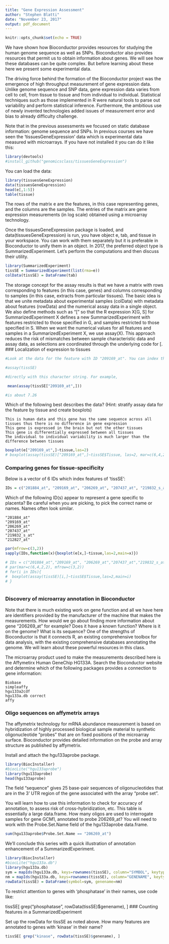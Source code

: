 ```yaml
---
title: "Gene Expression Assessment"
author: "Stephen Blatti"
date: "November 23, 2017"
output: pdf_document
---
```


```r
knitr::opts_chunk$set(echo = TRUE)
```
We have shown how Bioconductor provides resources for studying the human genome sequence as well as SNPs. Bioconductor also provides resources that permit us to obtain information about genes. We will see how these databases can be quite complex. But before learning about these here we present some experimental data. 

The driving force behind the formation of the Bioconductor project was the emergence of high throughput measurement of gene expression data. Unlike genome sequence and SNP data, gene expression data varies from cell to cell, from tissue to tissue and from individual to individual. Statistical techniques such as those implemented in R were natural tools to parse out variability and perform statistical inference. Furthermore, the ambitious use of newly invented technologies added  issues of measurement error and bias to already difficulty challenge.

Note that in the previous assessments we focused on static database information: genome sequence and SNPs. In previous courses we have seen the 'tissuesGeneExpression' data which is experimental data measured with microarrays. If you have not installed it you can do it like this:
```r
library(devtools)
#install_github("genomicsclass/tissuesGeneExpression")
```
You can load the data:
```r
library(tissuesGeneExpression)
data(tissuesGeneExpression)
head(e[,1:5])
table(tissue)
```
The rows of the matrix e are the features, in this case representing genes, and the columns are the samples. The entries of the matrix are gene expression measurements (in log scale) obtained using a microarray technology. 

Once the tissuesGeneExpression package is loaded, and data(tissuesGeneExpression) is run, you have object e, tab, and tissue in your workspace.  You can work with them separately but it is preferable in Bioconductor to unify them in an object.  In 2017, the preferred object type is SummarizedExperiment.  Let's perform the computations and then discuss their utility.
```r
library(SummarizedExperiment)
tissSE = SummarizedExperiment(list(rma=e))
colData(tissSE) = DataFrame(tab)
```
The storage concept for the assay results is that we have a matrix with rows corresponding to features (in this case, genes) and columns corresponding to samples (in this case, extracts from particular tissues).  The basic idea is that we unite metadata about experimental samples (colData) with metadata about features (rowData) and the numerical assay data in a single object.  We also define methods such as "[" so that the R expression X[G, S] for SummarizedExperiment X defines a new SummarizedExperiment with features restricted to those specified in G, and samples restricted to those specified in S.  When we want the numerical values for all features and samples in a SummarizedExperiment X, we use assay(X). This approach reduces the risk of mismatches between sample characteristic data and assay data, as selections are coordinated through the underlying code for [.
### Localization of expression to tissues
```r
#Look at the data for the feature with ID "209169_at". You can index the rows of

#assay(tissSE)

#directly with this character string. For example,

 mean(assay(tissSE["209169_at",]))

#is about 7.26
```
Which of the following best describes the data? (Hint: stratify assay data for the feature by tissue and create boxplots)

    This is human data and this gene has the same sequence across all tissues thus there is no difference in gene expression
    This gene is expressed in the brain but not the other tissues
    This gene is differentially expressed between all tissues
    The individual to individual variability is much larger than the difference between tissues 


```r
boxplot(e["209169_at",]~tissue,las=2) 
# boxplot(assay(tissSE)["209169_at",]~tissSE$Tissue, las=2, mar=c(6,4,2,2) )
```

###  Comparing genes for tissue-specificity

Below is a vector of 6 IDs which index features of 'tissSE':
```r
IDs = c("201884_at", "209169_at", "206269_at", "207437_at", "219832_s_at", "212827_at")
```
Which of the following ID(s) appear to represent a gene specific to placenta? Be careful when you are picking, to pick the correct name or names. Names often look similar.

    "201884_at"
    "209169_at"
    "206269_at"
    "207437_at"
    "219832_s_at"
    "212827_at"
    
```r
par(mfrow=c(3,2))
sapply(IDs,function(x){boxplot(e[x,]~tissue,las=2,main=x)})

# IDs = c("201884_at","209169_at", "206269_at","207437_at","219832_s_at","212827_at")
# par(mar=c(6,4,2,2), mfrow=c(3,2))
# for(i in IDs){
#  boxplot(assay(tissSE)[i,]~tissSE$Tissue,las=2,main=i)
# }
 
```

###  Discovery of microarray annotation in Bioconductor

Note that there is much existing work on gene function and all we have here are identifiers provided by the manufacturer of the machine that makes the measurements. How would we go about finding more information about gene "206269_at" for example? Does it have a known function? Where is it on the genome? What is its sequence? One of the strengths of Bioconductor is that it connects R, an existing comprehensive toolbox for data analysis, with the existing comprehensive databases annotating the genome. We will learn about these powerful resources in this class.

The microarray product used to make the measurements described here is the Affymetirx Human GeneChip HG133A. Search the Bioconductor website and determine which of the following packages provides a connection to gene information:

    Biobase
    simpleaffy
    hgu133a2cdf
    hgu133a.db correct
    affy
    
###  Oligo sequences on affymetrix arrays

The affymetrix technology for mRNA abundance measurement is based on hybridization of highly processed biological sample material to synthetic oligonucleotide "probes" that are on fixed positions of the microarray surface. Bioconductor provides detailed information on the probe and array structure as published by affymetrix.

Install and attach the hgu133aprobe package.

```r
library(BiocInstaller)
#biocLite("hgu133aprobe")
library(hgu133aprobe)
head(hgu133aprobe)
```
 

The field "sequence" gives 25 base-pair sequences of oligonucleotides that are in the 3' UTR region of the gene associated with the array "probe set".

You will learn how to use this information to check for accuracy of annotation, to assess risk of cross-hybridization, etc. This table is essentially a large data.frame.
How many oligos are used to interrogate samples for gene GCM1, annotated to probe 206269_at? You will need to work with the Probe.Set.Name field of the hgu133aprobe data.frame.
```r
sum(hgu133aprobe$Probe.Set.Name == "206269_at")
```
We'll conclude this series with a quick illustration of annotation enhancement of a SummarizedExperiment.
```r
library(BiocInstaller)
#biocLite("hgu133a.db")
library(hgu133a.db)
sym = mapIds(hgu133a.db, keys=rownames(tissSE), column="SYMBOL", keytype="PROBEID")
nm = mapIds(hgu133a.db, keys=rownames(tissSE), column="GENENAME", keytype="PROBEID")
rowData(tissSE) = DataFrame(symbol=sym, genename=nm)
```
To restrict attention to genes with 'phosphatase' in their names, use code like:

tissSE[ grep("phosphatase", rowData(tissSE)$genename), ]
###  Counting features in a SummarizedExperiment


Set up the rowData for tissSE as noted above.
How many features are annotated to genes with 'kinase' in their name?
```r
tissSE[ grep("kinase", rowData(tissSE)$genename), ]
```














